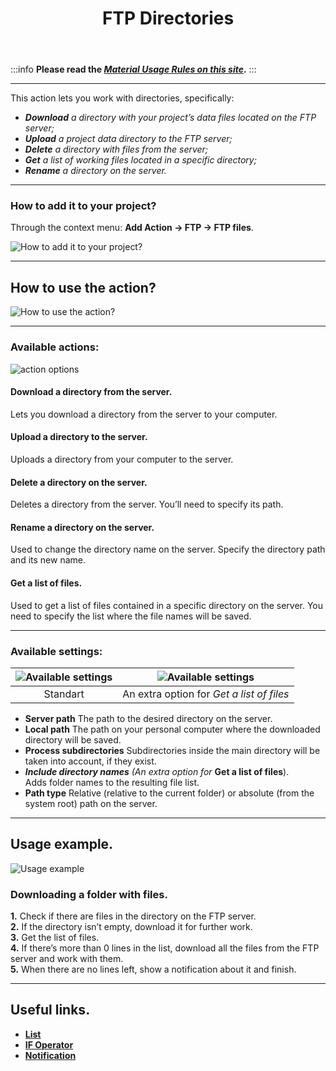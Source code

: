 ﻿---
sidebar_position: 5
title: FTP Directories
description: Working with directories on an FTP server.
---
:::info **Please read the [*Material Usage Rules on this site*](../../Disclaimer).**
:::
_______________________________________________
This action lets you work with directories, specifically:
- ***Download** a directory with your project’s data files located on the FTP server;*
- ***Upload** a project data directory to the FTP server;*
- ***Delete** a directory with files from the server;*
- ***Get** a list of working files located in a specific directory;*
- ***Rename** a directory on the server.*
_______________________________________________
### How to add it to your project?
Through the context menu: **Add Action → FTP → FTP files**.

![How to add it to your project?](./assets/FTP_Dir/FTP_Dir_pic1.png)
_______________________________________________
## How to use the action?
![How to use the action?](./assets/FTP_Dir/FTP_Dir_pic2.png)
_______________________________________________
### Available actions:
![action options](./assets/FTP_Dir/FTP_Dir_pic3.png)
#### Download a directory from the server.
Lets you download a directory from the server to your computer.

#### Upload a directory to the server.
Uploads a directory from your computer to the server.

#### Delete a directory on the server.
Deletes a directory from the server. You’ll need to specify its path.

#### Rename a directory on the server.
Used to change the directory name on the server. Specify the directory path and its new name.

#### Get a list of files.
Used to get a list of files contained in a specific directory on the server.
You need to specify the list where the file names will be saved.
_______________________________________________
### Available settings:  
| ![Available settings](./assets/FTP_Dir/FTP_Dir_pic4.png)    | ![Available settings](./assets/FTP_Dir/FTP_Dir_pic6.png) |
| :--------: | :-------: |
| Standart  | An extra option for *Get a list of files*    |


- **Server path**
The path to the desired directory on the server.
- **Local path**
The path on your personal computer where the downloaded directory will be saved.
- **Process subdirectories**
Subdirectories inside the main directory will be taken into account, if they exist.
- ***Include directory names***
 *(An extra option for* **Get a list of files**).  
 Adds folder names to the resulting file list.
- **Path type**
Relative (relative to the current folder) or absolute (from the system root) path on the server.
_______________________________________________
## Usage example.
![Usage example](./assets/FTP_Dir/FTP_Dir_pic5.png)
### Downloading a folder with files.
**1.** Check if there are files in the directory on the FTP server.  
**2.** If the directory isn’t empty, download it for further work.  
**3.** Get the list of files.  
**4.** If there’s more than 0 lines in the list, download all the files from the FTP server and work with them.  
**5.** When there are no lines left, show a notification about it and finish.
_______________________________________________
## Useful links.
- [**List**](../Lists%20and%20Google%20Sheets/Lists)
- [**IF Operator**](../Logic/IF)
- [**Notification**](../Logic/Notification)